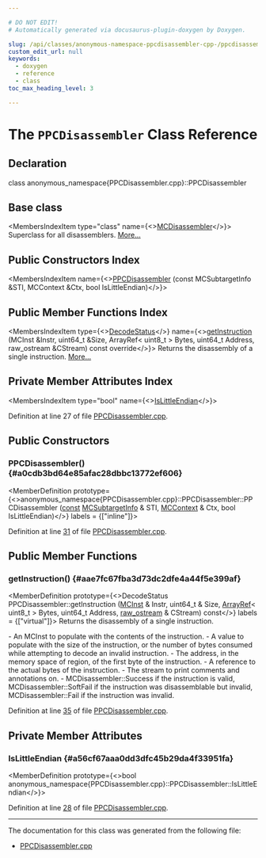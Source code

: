 ```yaml
---

# DO NOT EDIT!
# Automatically generated via docusaurus-plugin-doxygen by Doxygen.

slug: /api/classes/anonymous-namespace-ppcdisassembler-cpp-/ppcdisassembler
custom_edit_url: null
keywords:
  - doxygen
  - reference
  - class
toc_max_heading_level: 3

---
```





# The `PPCDisassembler` Class Reference

<DoxygenPage pluginConfig={pluginConfig}>



## Declaration

<CodeBlock>class anonymous_namespace{PPCDisassembler.cpp}::PPCDisassembler</CodeBlock>

## Base class

<MembersIndex>

<MembersIndexItem
  type="class"
  name={<><a href="/docs/api/classes/llvm/mcdisassembler">MCDisassembler</a></>}>
Superclass for all disassemblers. <a href="/docs/api/classes/llvm/mcdisassembler/#details">More...</a>
</MembersIndexItem>

</MembersIndex>

## Public Constructors Index

<MembersIndex>

<MembersIndexItem
  name={<><a href="#a0cdb3bd64e85afac28dbbc13772ef606">PPCDisassembler</a> (const MCSubtargetInfo &amp;STI, MCContext &amp;Ctx, bool IsLittleEndian)</>}>
</MembersIndexItem>

</MembersIndex>

## Public Member Functions Index

<MembersIndex>

<MembersIndexItem
  type={<><a href="/docs/api/classes/llvm/mcdisassembler/#a8eb822283e8f3200ca4b2a1ba0174e6a">DecodeStatus</a></>}
  name={<><a href="#aae7fc67fba3d73dc2dfe4a44f5e399af">getInstruction</a> (MCInst &amp;Instr, uint64&#95;t &amp;Size, ArrayRef&lt; uint8&#95;t &gt; Bytes, uint64&#95;t Address, raw&#95;ostream &amp;CStream) const override</>}>
Returns the disassembly of a single instruction. <a href="#aae7fc67fba3d73dc2dfe4a44f5e399af">More...</a>
</MembersIndexItem>

</MembersIndex>

## Private Member Attributes Index

<MembersIndex>

<MembersIndexItem
  type="bool"
  name={<><a href="#a56cf67aaa0dd3dfc45b29da4f33951fa">IsLittleEndian</a></>}>
</MembersIndexItem>

</MembersIndex>


Definition at line 27 of file <a href="/docs/api/files/lib/lib/target/lib/target/powerpc/lib/target/powerpc/disassembler/ppcdisassembler-cpp">PPCDisassembler.cpp</a>.

<SectionDefinition>

## Public Constructors

### PPCDisassembler() {#a0cdb3bd64e85afac28dbbc13772ef606}

<MemberDefinition
  prototype={<>anonymous&#95;namespace&#123;PPCDisassembler.cpp&#125;::PPCDisassembler::PPCDisassembler (<a href="/docs/api/files/lib/lib/target/lib/target/aarch64/aarch64promoteconstant-cpp/#a90f8350fecae261c25be85d38b451bff">const</a> <a href="/docs/api/classes/llvm/mcsubtargetinfo">MCSubtargetInfo</a> &amp; STI, <a href="/docs/api/classes/llvm/mccontext">MCContext</a> &amp; Ctx, bool IsLittleEndian)</>}
  labels = {["inline"]}>

Definition at line <a href="/docs/api/files/lib/lib/target/lib/target/powerpc/lib/target/powerpc/disassembler/ppcdisassembler-cpp/#l00031">31</a> of file <a href="/docs/api/files/lib/lib/target/lib/target/powerpc/lib/target/powerpc/disassembler/ppcdisassembler-cpp">PPCDisassembler.cpp</a>.
</MemberDefinition>

</SectionDefinition>

<SectionDefinition>

## Public Member Functions

### getInstruction() {#aae7fc67fba3d73dc2dfe4a44f5e399af}

<MemberDefinition
  prototype={<>DecodeStatus PPCDisassembler::getInstruction (<a href="/docs/api/classes/llvm/mcinst">MCInst</a> &amp; Instr, uint64&#95;t &amp; Size, <a href="/docs/api/classes/llvm/arrayref">ArrayRef</a>&lt; uint8&#95;t &gt; Bytes, uint64&#95;t Address, <a href="/docs/api/classes/llvm/raw-ostream">raw&#95;ostream</a> &amp; CStream) const</>}
  labels = {["virtual"]}>
Returns the disassembly of a single instruction.

<ParametersList title="Parameters">
<ParametersListItem name="Instr">- An MCInst to populate with the contents of the instruction.</ParametersListItem>
<ParametersListItem name="Size">- A value to populate with the size of the instruction, or the number of bytes consumed while attempting to decode an invalid instruction.</ParametersListItem>
<ParametersListItem name="Address">- The address, in the memory space of region, of the first byte of the instruction.</ParametersListItem>
<ParametersListItem name="Bytes">- A reference to the actual bytes of the instruction.</ParametersListItem>
<ParametersListItem name="CStream">- The stream to print comments and annotations on.</ParametersListItem>
</ParametersList>

<SectionUser title="Returns">
- MCDisassembler::Success if the instruction is valid, MCDisassembler::SoftFail if the instruction was disassemblable but invalid, MCDisassembler::Fail if the instruction was invalid.
</SectionUser>

Definition at line <a href="/docs/api/files/lib/lib/target/lib/target/powerpc/lib/target/powerpc/disassembler/ppcdisassembler-cpp/#l00035">35</a> of file <a href="/docs/api/files/lib/lib/target/lib/target/powerpc/lib/target/powerpc/disassembler/ppcdisassembler-cpp">PPCDisassembler.cpp</a>.
</MemberDefinition>

</SectionDefinition>

<SectionDefinition>

## Private Member Attributes

### IsLittleEndian {#a56cf67aaa0dd3dfc45b29da4f33951fa}

<MemberDefinition
  prototype={<>bool anonymous&#95;namespace&#123;PPCDisassembler.cpp&#125;::PPCDisassembler::IsLittleEndian</>}>

Definition at line <a href="/docs/api/files/lib/lib/target/lib/target/powerpc/lib/target/powerpc/disassembler/ppcdisassembler-cpp/#l00028">28</a> of file <a href="/docs/api/files/lib/lib/target/lib/target/powerpc/lib/target/powerpc/disassembler/ppcdisassembler-cpp">PPCDisassembler.cpp</a>.
</MemberDefinition>

</SectionDefinition>

<hr/>

The documentation for this class was generated from the following file:

<ul>
<li><a href="/docs/api/files/lib/lib/target/lib/target/powerpc/lib/target/powerpc/disassembler/ppcdisassembler-cpp">PPCDisassembler.cpp</a></li>
</ul>

</DoxygenPage>
